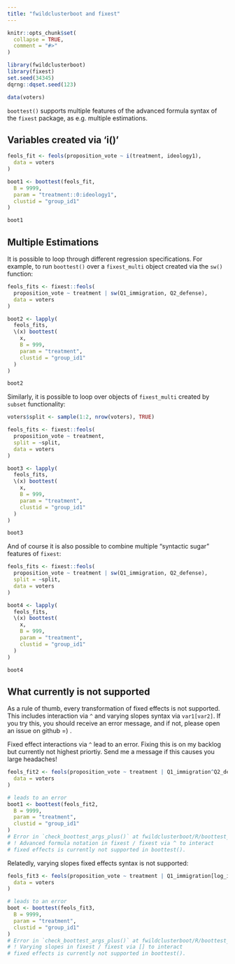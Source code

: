 ```yaml
---
title: "fwildclusterboot and fixest"
---
```


```r
knitr::opts_chunk$set(
  collapse = TRUE,
  comment = "#>"
)
```


```r
library(fwildclusterboot)
library(fixest)
set.seed(34345)
dqrng::dqset.seed(123)

data(voters)
```


`boottest()` supports multiple features of the advanced formula syntax of the `fixest` package, as e.g. multiple estimations.

## Variables created via 'i()'

```r
feols_fit <- feols(proposition_vote ~ i(treatment, ideology1),
  data = voters
)

boot1 <- boottest(feols_fit,
  B = 9999,
  param = "treatment::0:ideology1",
  clustid = "group_id1"
)

boot1
```

## Multiple Estimations 

It is possible to loop through different regression specifications. For example, to run `boottest()` over a `fixest_multi` object created via the `sw()` function:

```r
feols_fits <- fixest::feols(
  proposition_vote ~ treatment | sw(Q1_immigration, Q2_defense),
  data = voters
)

boot2 <- lapply(
  feols_fits,
  \(x) boottest(
    x,
    B = 999,
    param = "treatment",
    clustid = "group_id1"
  )
)

boot2
```

Similarly, it is possible to loop over objects of `fixest_multi` created by `subset` functionality: 

```r
voters$split <- sample(1:2, nrow(voters), TRUE)

feols_fits <- fixest::feols(
  proposition_vote ~ treatment,
  split = ~split,
  data = voters
)

boot3 <- lapply(
  feols_fits,
  \(x) boottest(
    x,
    B = 999,
    param = "treatment",
    clustid = "group_id1"
  )
)

boot3
```

And of course it is also possible to combine multiple "syntactic sugar" features of `fixest`:

```r
feols_fits <- fixest::feols(
  proposition_vote ~ treatment | sw(Q1_immigration, Q2_defense),
  split = ~split,
  data = voters
)

boot4 <- lapply(
  feols_fits,
  \(x) boottest(
    x,
    B = 999,
    param = "treatment",
    clustid = "group_id1"
  )
)

boot4
```

## What currently is not supported

As a rule of thumb, every transformation of fixed effects is not supported. This includes interaction via `^` and varying slopes syntax via `var1[var2]`. If you try this, you should receive an error message, and if not, please open an issue on github =) .

Fixed effect interactions via `^` lead to an error. Fixing this is on my backlog but currently not highest priortiy. Send me a message if this causes you large headaches! 

```r
feols_fit2 <- feols(proposition_vote ~ treatment | Q1_immigration^Q2_defense,
  data = voters
)

# leads to an error
boot1 <- boottest(feols_fit2,
  B = 9999,
  param = "treatment",
  clustid = "group_id1"
)
# Error in `check_boottest_args_plus()` at fwildclusterboot/R/boottest_fixest.R:514:2:
# ! Advanced formula notation in fixest / fixest via ^ to interact
# fixed effects is currently not supported in boottest().
```

Relatedly, varying slopes fixed effects syntax is not supported: 

```r
feols_fit3 <- feols(proposition_vote ~ treatment | Q1_immigration[log_income],
  data = voters
)

# leads to an error
boot <- boottest(feols_fit3,
  B = 9999,
  param = "treatment",
  clustid = "group_id1"
)
# Error in `check_boottest_args_plus()` at fwildclusterboot/R/boottest_fixest.R:514:2:
# ! Varying slopes in fixest / fixest via [] to interact
# fixed effects is currently not supported in boottest().
```


